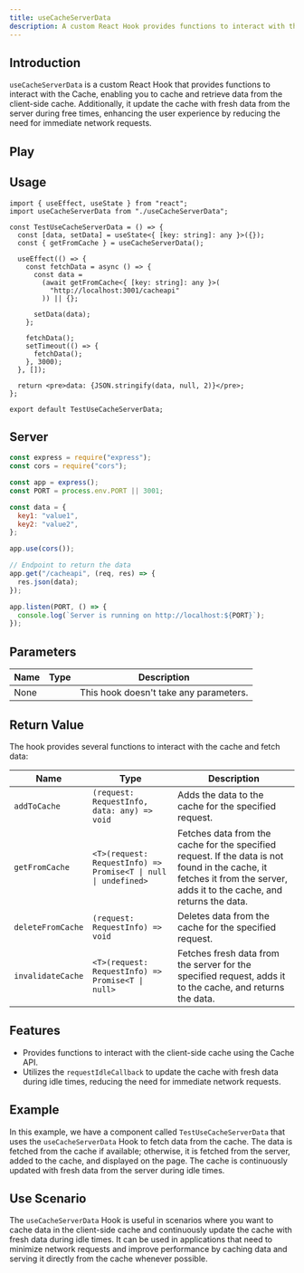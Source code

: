 ```yaml
---
title: useCacheServerData
description: A custom React Hook provides functions to interact with the Cache API, enabling you to cache and retrieve data from the client-side cache.
---
```



## Introduction

`useCacheServerData` is a custom React Hook that provides functions to interact with the Cache, enabling you to cache and retrieve data from the client-side cache. Additionally, it update the cache with fresh data from the server during free times, enhancing the user experience by reducing the need for immediate network requests.

## Play

<div style="margin-top: 3%;">
  <UseCacheServerData client:visible />
</div>

## Usage

```tsx
import { useEffect, useState } from "react";
import useCacheServerData from "./useCacheServerData";

const TestUseCacheServerData = () => {
  const [data, setData] = useState<{ [key: string]: any }>({});
  const { getFromCache } = useCacheServerData();

  useEffect(() => {
    const fetchData = async () => {
      const data =
        (await getFromCache<{ [key: string]: any }>(
          "http://localhost:3001/cacheapi"
        )) || {};

      setData(data);
    };

    fetchData();
    setTimeout(() => {
      fetchData();
    }, 3000);
  }, []);

  return <pre>data: {JSON.stringify(data, null, 2)}</pre>;
};

export default TestUseCacheServerData;
```

## Server

```js
const express = require("express");
const cors = require("cors");

const app = express();
const PORT = process.env.PORT || 3001;

const data = {
  key1: "value1",
  key2: "value2",
};

app.use(cors());

// Endpoint to return the data
app.get("/cacheapi", (req, res) => {
  res.json(data);
});

app.listen(PORT, () => {
  console.log(`Server is running on http://localhost:${PORT}`);
});
```

## Parameters

| Name | Type | Description                            |
| ---- | ---- | -------------------------------------- |
| None |      | This hook doesn't take any parameters. |

## Return Value

The hook provides several functions to interact with the cache and fetch data:

| Name              | Type                                                           | Description                                                                                                                                                              |
| ----------------- | -------------------------------------------------------------- | ------------------------------------------------------------------------------------------------------------------------------------------------------------------------ |
| `addToCache`      | `(request: RequestInfo, data: any) => void`                    | Adds the data to the cache for the specified request.                                                                                                                    |
| `getFromCache`    | `<T>(request: RequestInfo) => Promise<T \| null \| undefined>` | Fetches data from the cache for the specified request. If the data is not found in the cache, it fetches it from the server, adds it to the cache, and returns the data. |
| `deleteFromCache` | `(request: RequestInfo) => void`                               | Deletes data from the cache for the specified request.                                                                                                                   |
| `invalidateCache` | `<T>(request: RequestInfo) => Promise<T \| null>`              | Fetches fresh data from the server for the specified request, adds it to the cache, and returns the data.                                                                |

## Features

- Provides functions to interact with the client-side cache using the Cache API.
- Utilizes the `requestIdleCallback` to update the cache with fresh data during idle times, reducing the need for immediate network requests.

## Example

In this example, we have a component called `TestUseCacheServerData` that uses the `useCacheServerData` Hook to fetch data from the cache. The data is fetched from the cache if available; otherwise, it is fetched from the server, added to the cache, and displayed on the page. The cache is continuously updated with fresh data from the server during idle times.

## Use Scenario

The `useCacheServerData` Hook is useful in scenarios where you want to cache data in the client-side cache and continuously update the cache with fresh data during idle times. It can be used in applications that need to minimize network requests and improve performance by caching data and serving it directly from the cache whenever possible.
